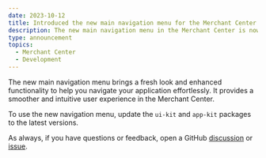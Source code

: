 ```yaml
---
date: 2023-10-12
title: Introduced the new main navigation menu for the Merchant Center
description: The new main navigation menu in the Merchant Center is now available.
type: announcement
topics:
  - Merchant Center
  - Development
---
```


The new main navigation menu brings a fresh look and enhanced functionality to help you navigate your application effortlessly. It provides a smoother and intuitive user experience in the Merchant Center.

To use the new navigation menu, update the `ui-kit` and `app-kit` packages to the latest versions.

As always, if you have questions or feedback, open a GitHub [discussion](https://github.com/commercetools/merchant-center-application-kit/discussions) or [issue](https://github.com/commercetools/merchant-center-application-kit/issues).
